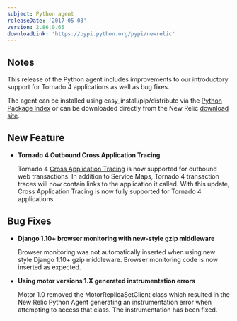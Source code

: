 ```yaml
---
subject: Python agent
releaseDate: '2017-05-03'
version: 2.86.0.65
downloadLink: 'https://pypi.python.org/pypi/newrelic'
---
```


## Notes

This release of the Python agent includes improvements to our introductory support for Tornado 4 applications as well as bug fixes.

The agent can be installed using easy_install/pip/distribute via the [Python Package Index](https://pypi.python.org/pypi/newrelic) or can be downloaded directly from the New Relic [download site](http://download.newrelic.com/python_agent/release/).

## New Feature

* **Tornado 4 Outbound Cross Application Tracing**

  Tornado 4 [Cross Application Tracing](https://docs.newrelic.com/docs/apm/transactions/cross-application-traces/cross-application-tracing) is now supported for outbound web transactions. In addition to Service Maps, Tornado 4 transaction traces will now contain links to the application it called. With this update, Cross Application Tracing is now fully supported for Tornado 4 applications.

## Bug Fixes

* **Django 1.10+ browser monitoring with new-style gzip middleware**

  Browser monitoring was not automatically inserted when using new style Django 1.10+ gzip middleware. Browser monitoring code is now inserted as expected.
* **Using motor versions 1.X generated instrumentation errors**

  Motor 1.0 removed the MotorReplicaSetClient class which resulted in the New Relic Python Agent generating an instrumentation error when attempting to access that class. The instrumentation has been fixed.
